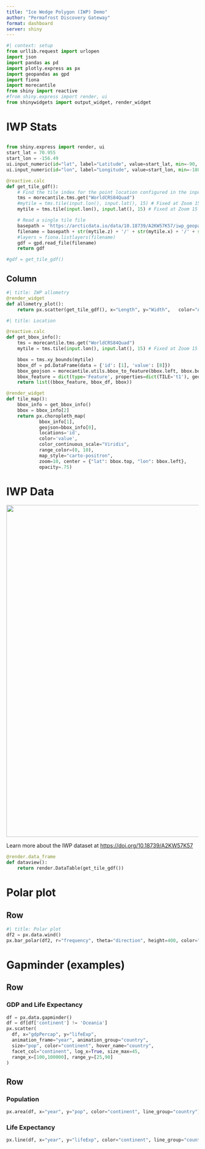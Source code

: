 ```yaml
---
title: "Ice Wedge Polygon (IWP) Demo"
author: "Permafrost Discovery Gateway"
format: dashboard
server: shiny
---
```


```python
#| context: setup
from urllib.request import urlopen
import json
import pandas as pd
import plotly.express as px
import geopandas as gpd
import fiona
import morecantile
from shiny import reactive
#from shiny.express import render, ui
from shinywidgets import output_widget, render_widget
```

# IWP Stats

## {.sidebar}

```python
from shiny.express import render, ui
start_lat = 70.955
start_lon = -156.49
ui.input_numeric(id="lat", label="Latitude", value=start_lat, min=-90, max=90)
ui.input_numeric(id="lon", label="Longitude", value=start_lon, min=-180, max=180)

@reactive.calc
def get_tile_gdf():
    # Find the tile index for the point location configured in the inputs
    tms = morecantile.tms.get("WorldCRS84Quad")
    #mytile = tms.tile(input.lon(), input.lat(), 15) # Fixed at Zoom 15 for now
    mytile = tms.tile(input.lon(), input.lat(), 15) # Fixed at Zoom 15 for now

    # Read a single tile file
    basepath = 'https://arcticdata.io/data/10.18739/A2KW57K57/iwp_geopackage_high/WGS1984Quad/'
    filename = basepath + str(mytile.z) + '/' + str(mytile.x) + '/' + str(mytile.y) + '.gpkg'
    #layers = fiona.listlayers(filename)
    gdf = gpd.read_file(filename)
    return gdf

#gdf = get_tile_gdf()
```

## Column

```python
#| title: IWP allometry
@render_widget
def allometry_plot():
    return px.scatter(get_tile_gdf(), x="Length", y="Width",   color="Area", hover_name="Perimeter")
```

```python
#| title: Location

@reactive.calc
def get_bbox_info():
    tms = morecantile.tms.get("WorldCRS84Quad")
    mytile = tms.tile(input.lon(), input.lat(), 15) # Fixed at Zoom 15 for now

    bbox = tms.xy_bounds(mytile)
    bbox_df = pd.DataFrame(data = {'id': [1], 'value': [8]})
    bbox_geojson = morecantile.utils.bbox_to_feature(bbox.left, bbox.bottom, bbox.right, bbox.top)
    bbox_feature = dict(type='Feature', properties=dict(TILE='t1'), geometry=bbox_geojson, id=1)
    return list((bbox_feature, bbox_df, bbox))

@render_widget
def tile_map():
    bbox_info = get_bbox_info()
    bbox = bbox_info[2]
    return px.choropleth_map(
            bbox_info[1], 
            geojson=bbox_info[0], 
            locations='id',
            color='value',
            color_continuous_scale="Viridis",
            range_color=(0, 10),
            map_style="carto-positron",
            zoom=10, center = {"lat": bbox.top, "lon": bbox.left},
            opacity=.75)
```

# IWP Data

![](permabot-banner-200.png){height=200, width=871}

Learn more about the IWP dataset at <https://doi.org/10.18739/A2KW57K57>

```python
@render.data_frame
def dataview():
    return render.DataTable(get_tile_gdf())
```

# Polar plot

## Row

```python
#| title: Polar plot
df2 = px.data.wind()
px.bar_polar(df2, r="frequency", theta="direction", height=400, color="strength", color_discrete_sequence=px.colors.sequential.Plasma_r)
```

# Gapminder (examples)

## Row

### GDP and Life Expectancy {height=60%}

```python
df = px.data.gapminder()
df = df[df['continent'] != 'Oceania']
px.scatter(
  df, x="gdpPercap", y="lifeExp", 
  animation_frame="year", animation_group="country",
  size="pop", color="continent", hover_name="country", 
  facet_col="continent", log_x=True, size_max=45, 
  range_x=[100,100000], range_y=[25,90]
)
```

## Row {height=40%}

### Population 

```python
px.area(df, x="year", y="pop", color="continent", line_group="country")
```

### Life Expectancy

```python
px.line(df, x="year", y="lifeExp", color="continent", line_group="country")
```